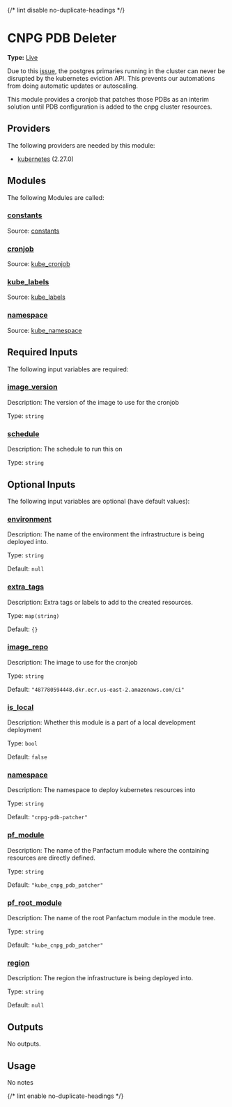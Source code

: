 {/* lint disable no-duplicate-headings */}

# CNPG PDB Deleter

**Type:** [Live](./overview)

Due to this [issue](https://github.com/cloudnative-pg/cloudnative-pg/issues/2570),
the postgres primaries running in the cluster can never be disrupted by the kubernetes
eviction API. This prevents our automations from doing automatic updates or autoscaling.

This module provides a cronjob that patches those PDBs as an interim solution until
PDB configuration is added to the cnpg cluster resources.

## Providers

The following providers are needed by this module:

-  [kubernetes](https://registry.terraform.io/providers/hashicorp/kubernetes/2.27.0/docs) (2.27.0)

## Modules

The following Modules are called:

### <a name="module_constants"></a> [constants](#module\_constants)

Source: [constants](./constants)


### <a name="module_cronjob"></a> [cronjob](#module\_cronjob)

Source: [kube_cronjob](./kube_cronjob)


### <a name="module_kube_labels"></a> [kube\_labels](#module\_kube\_labels)

Source: [kube_labels](./kube_labels)


### <a name="module_namespace"></a> [namespace](#module\_namespace)

Source: [kube_namespace](./kube_namespace)


## Required Inputs

The following input variables are required:

### <a name="input_image_version"></a> [image\_version](#input\_image\_version)

Description: The version of the image to use for the cronjob

Type: `string`

### <a name="input_schedule"></a> [schedule](#input\_schedule)

Description: The schedule to run this on

Type: `string`

## Optional Inputs

The following input variables are optional (have default values):

### <a name="input_environment"></a> [environment](#input\_environment)

Description: The name of the environment the infrastructure is being deployed into.

Type: `string`

Default: `null`

### <a name="input_extra_tags"></a> [extra\_tags](#input\_extra\_tags)

Description: Extra tags or labels to add to the created resources.

Type: `map(string)`

Default: `{}`

### <a name="input_image_repo"></a> [image\_repo](#input\_image\_repo)

Description: The image to use for the cronjob

Type: `string`

Default: `"487780594448.dkr.ecr.us-east-2.amazonaws.com/ci"`

### <a name="input_is_local"></a> [is\_local](#input\_is\_local)

Description: Whether this module is a part of a local development deployment

Type: `bool`

Default: `false`

### <a name="input_namespace"></a> [namespace](#input\_namespace)

Description: The namespace to deploy kubernetes resources into

Type: `string`

Default: `"cnpg-pdb-patcher"`

### <a name="input_pf_module"></a> [pf\_module](#input\_pf\_module)

Description: The name of the Panfactum module where the containing resources are directly defined.

Type: `string`

Default: `"kube_cnpg_pdb_patcher"`

### <a name="input_pf_root_module"></a> [pf\_root\_module](#input\_pf\_root\_module)

Description: The name of the root Panfactum module in the module tree.

Type: `string`

Default: `"kube_cnpg_pdb_patcher"`

### <a name="input_region"></a> [region](#input\_region)

Description: The region the infrastructure is being deployed into.

Type: `string`

Default: `null`

## Outputs

No outputs.

## Usage

No notes

{/* lint enable no-duplicate-headings */}
